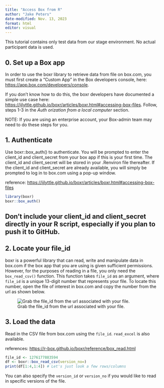 ```yaml
---
title: "Access Box from R"
author: "Jake Peters"
date-modified: Nov. 13, 2023
format: html
editor: visual
---
```


::: callout-note
This tutorial contains only test data from our stage environment. No actual participant data is used.
:::

## 0. Set up a Box app

In order to use the boxr library to retrieve data from file on box.com, you must first create a "Custom App" in the Box developers console, here: <https://app.box.com/developers/console>.

If you don't know how to do this, the boxr developers have documented a simple use case here: <https://ijlyttle.github.io/boxr/articles/boxr.html#accessing-box-files>. Follow, steps 1-3 in the *Auth orization from a local computer* section.

NOTE: If you are using an enterprise account, your Box-admin team may need to do these steps for you.

## 1. Authenticate

Use boxr::box_auth() to authenticate. You will be prompted to enter the client_id and client_secret from your box app if this is your first time. The client_id and client_secret will be stored in your .Renviron file thereafter. If the client_id and client_secret are already available, you will simply be prompted to log in to box.com using a pop-up window.

reference: [https://ijlyttle.github.io/boxr/articles/boxr.html#accessing-box-files](#0)

```r
library(boxr)
boxr::box_auth()
```

::: callout-warning
## Don't include your client_id and client_secret directly in your R script, especially if you plan to push it to GitHub.
:::

## 2. Locate your file_id

boxr is a powerful library that can read, write and manipulate data in box.com if the box app that you are using is given sufficient permissions. However, for the purposes of reading in a file, you only need the `box_read_csv()` function. This function takes `file_id` as an argument, where `file_id` is a unique 13-digit number that represents your file. To locate this number, open the file of interest in box.com and copy the number from the url as shown below.

![Grab the file_id from the url associated with your file.](images/file_id.png)

## 3. Load the data

Read in the CSV file from box.com using the `file_id`. `read_excel` is also available.

references: <https://r-box.github.io/boxr/reference/box_read.html>

```r
file_id <- 1276177883594
df <- boxr::box_read_csv(version_no=)
print(df[1:4,1:4]) # Let's just look a few rows/columns
```

::: callout-tip
You can also specify the `version_id` or `version_no` if you would like to read in specific versions of the file.
:::
